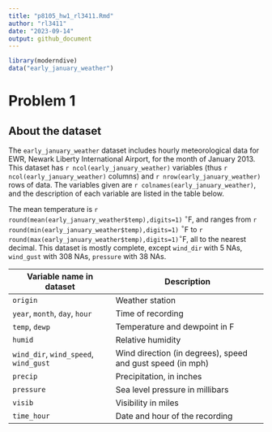 ```yaml
---
title: "p8105_hw1_rl3411.Rmd"
author: "rl3411"
date: "2023-09-14"
output: github_document
---
```


```r
library(moderndive)
data("early_january_weather")
```

# Problem 1

## About the dataset

The `early_january_weather` dataset includes hourly meteorological data for EWR, Newark Liberty International Airport, for the month of January 2013.  This dataset has `r ncol(early_january_weather)` variables (thus `r ncol(early_january_weather)` columns) and `r nrow(early_january_weather)` rows of data. The variables given are `r colnames(early_january_weather)`, and the description of each variable are listed in the table below.

The mean temperature is `r round(mean(early_january_weather$temp),digits=1)` $^\circ$F, and ranges from `r round(min(early_january_weather$temp),digits=1)` $^\circ$F to `r round(max(early_january_weather$temp),digits=1)`$^\circ$F, all to the nearest decimal. This dataset is mostly complete, except `wind_dir` with 5 NAs, `wind_gust` with 308 NAs, `pressure` with 38 NAs.


| Variable name in dataset                | Description                                                |
| --------------------------------------- | ---------------------------------------------------------- |
| `origin`                                | Weather station                                            |
| `year`, `month`, `day`, `hour`          | Time of recording                                          |
| `temp`, `dewp`                          | Temperature and dewpoint in F                              |
| `humid`                                 | Relative humidity                                          |
| `wind_dir`, `wind_speed`, `wind_gust`   | Wind direction (in degrees), speed and gust speed (in mph) |
| `precip`                                | Precipitation, in inches                                   |
| `pressure`                              | Sea level pressure in millibars                            |
| `visib`                                 | Visibility in miles                                        |
| `time_hour`                             | Date and hour of the recording                             |
  
  




